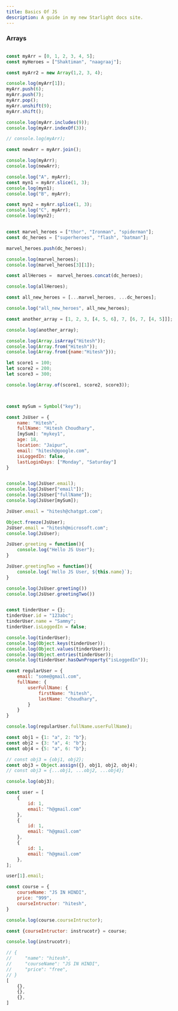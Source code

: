 ```yaml
---
title: Basics Of JS
description: A guide in my new Starlight docs site.
---
```


### Arrays 
```js

const myArr = [0, 1, 2, 3, 4, 5];
const myHeroes = ["Shaktiman", "naagraaj"];

const myArr2 = new Array(1,2, 3, 4);

console.log(myArr[1]);
myArr.push(6);
myArr.push(7);
myArr.pop();
myArr.unshift(9);
myArr.shift();

console.log(myArr.includes(9));
console.log(myArr.indexOf(3));

// console.log(myArr);

const newArr = myArr.join();

console.log(myArr);
console.log(newArr);

console.log("A", myArr);
const myn1 = myArr.slice(1, 3);
console.log(myn1);
console.log("B", myArr);

const myn2 = myArr.splice(1, 3);
console.log("C", myArr);
console.log(myn2);
```

```js

const marvel_heroes = ["thor", "Ironman", "spiderman"];
const dc_heroes = ["superheroes", "flash", "batman"];

marvel_heroes.push(dc_heroes);

console.log(marvel_heroes);
console.log(marvel_heroes[3][1]);

const allHeroes =  marvel_heroes.concat(dc_heroes);

console.log(allHeroes);

const all_new_heroes = [...marvel_heroes, ...dc_heroes];

console.log("all_new_heroes", all_new_heroes);

const another_array = [1, 2, 3, [4, 5, 6], 7, [6, 7, [4, 5]]];

console.log(another_array);

console.log(Array.isArray("Hitesh"));
console.log(Array.from("Hitesh"));
console.log(Array.from({name:"Hitesh"}));

let score1 = 100;
let score2 = 200;
let score3 = 300;

console.log(Array.of(score1, score2, score3));

```

```js


const mySum = Symbol("key");

const JsUser = {
    name: "Hitesh",
    fullName: "Hitesh Choudhary",
    [mySum]: "mykey1",
    age: 18,
    location: "Jaipur",
    email: "hitesh@google.com",
    isLoggedIn: false,
    lastLoginDays: ["Monday", "Saturday"]
}


console.log(JsUser.email);
console.log(JsUser["email"]);
console.log(JsUser["fullName"]);
console.log(JsUser[mySum]);

JsUser.email = "hitesh@chatgpt.com";

Object.freeze(JsUser);
JsUser.email = "hitesh@microsoft.com";
console.log(JsUser);

JsUser.greeting = function(){
    console.log("Hello JS User");
}

JsUser.greetingTwo = function(){
    console.log(`Hello JS User, ${this.name}`);
}

console.log(JsUser.greeting())
console.log(JsUser.greetingTwo())
```

```js

const tinderUser = {};
tinderUser.id = "123abc";
tinderUser.name = "Sammy";
tinderUser.isLoggedIn = false;

console.log(tinderUser);
console.log(Object.keys(tinderUser));
console.log(Object.values(tinderUser));
console.log(Object.entries(tinderUser));
console.log(tinderUser.hasOwnProperty("isLoggedIn"));

const regularUser = {
    email: "some@gmail.com",
    fullName: {
        userFullName: {
            firstName: "hitesh",
            lastName: "choudhary",
        }
    }
}

console.log(regularUser.fullName.userFullName);

const obj1 = {1: "a", 2: "b"};
const obj2 = {3: "a", 4: "b"};
const obj4 = {5: "a", 6: "b"};

// const obj3 = {obj1, obj2};
const obj3 = Object.assign({}, obj1, obj2, obj4);
// const obj3 = {...obj1, ...obj2, ...obj4};

console.log(obj3);

const user = [
    {
        id: 1,
        email: "h@gmail.com"
    },
    {
        id: 1,
        email: "h@gmail.com"
    },
    {
        id: 1,
        email: "h@gmail.com"
    },
];

user[1].email;

const course = {
    courseName: "JS IN HINDI",
    price: "999",
    courseIntructor: "hitesh",
}

console.log(course.courseIntructor);

const {courseIntructor: instrucotr} = course;

console.log(instrucotr);

// {
//     "name": "hitesh",
//     "courseName": "JS IN HINDI",
//     "price": "free",
// }
[
    {},
    {},
    {},
]
```